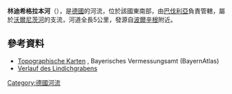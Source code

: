 {{Coord|48.91194|N|10.64108|E|display=title}}
'''林迪希格拉本河'''（{{lang-de|Lindichgraben}}），是[[德國|德國]]的河流，位於該國東南部，由[[巴伐利亞|巴伐利亞]]負責管轄，屬於[[沃爾尼茨河|沃爾尼茨河]]的支流，河道全長5公里，發源自[[波爾辛根|波爾辛根]]附近。

==參考資料==
* [http://geoportal.bayern.de/bayernatlas/?x=2RgYT2iGt9hGht0RHc3xiDib3o8*xpn8asNoYyKBuMIutXVD2S2N6b29IcYLbSYqSACNyfbOxMkZNucFaBtGHUOuuEbuVZGy9wDE9J*h3ag&X=5420982.77&Y=4401750.68&zoom=10&lang=de&topic=ba&bgLayer=tk&catalogNodes=122 Topographische Karten] {{Wayback|url=http://geoportal.bayern.de/bayernatlas/?x=2RgYT2iGt9hGht0RHc3xiDib3o8*xpn8asNoYyKBuMIutXVD2S2N6b29IcYLbSYqSACNyfbOxMkZNucFaBtGHUOuuEbuVZGy9wDE9J*h3ag&X=5420982.77&Y=4401750.68&zoom=10&lang=de&topic=ba&bgLayer=tk&catalogNodes=122 |date=20160304121117 }}, Bayerisches Vermessungsamt (BayernAtlas)
* [http://geoportal.bayern.de/bayernatlas/?x=2RgYT2iGt9hGht0RHc3xiDib3o8*xpn8asNoYyKBuMIutXVD2S2N6b29IcYLbSYqSACNyfbOxMkZNucFaBtGHUOuuEbuVZGy9wDE9J*h3ag&X=5420982.77&Y=4401750.68&zoom=10&lang=de&topic=ba&bgLayer=tk&catalogNodes=122 Verlauf des Lindichgrabens] {{Wayback|url=http://geoportal.bayern.de/bayernatlas/?x=2RgYT2iGt9hGht0RHc3xiDib3o8*xpn8asNoYyKBuMIutXVD2S2N6b29IcYLbSYqSACNyfbOxMkZNucFaBtGHUOuuEbuVZGy9wDE9J*h3ag&X=5420982.77&Y=4401750.68&zoom=10&lang=de&topic=ba&bgLayer=tk&catalogNodes=122 |date=20160304121117 }}

{{Germany-geo-stub}}
[[Category:德國河流|Category:德國河流]]